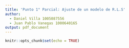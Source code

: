 ```yaml
---
title: 'Punto 1° Parcial: Ajuste de un modelo de R.L.S'
author:
  - Daniel Villa 1005087556
  - Juan Pablo Vanegas 1000640165
output: pdf_document
---
```


```r
knitr::opts_chunk$set(echo = TRUE)
```

